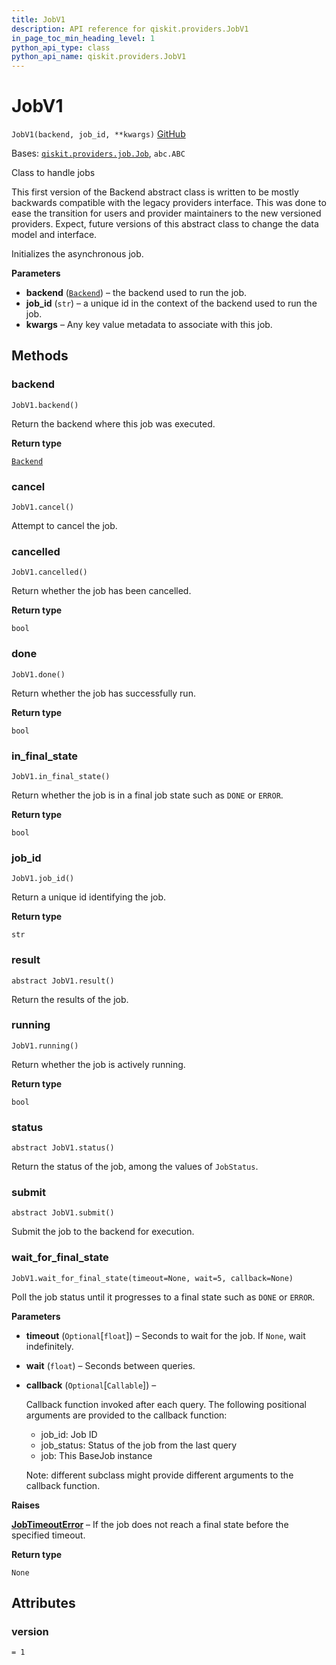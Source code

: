 ```yaml
---
title: JobV1
description: API reference for qiskit.providers.JobV1
in_page_toc_min_heading_level: 1
python_api_type: class
python_api_name: qiskit.providers.JobV1
---
```


# JobV1

<span id="qiskit.providers.JobV1" />

`JobV1(backend, job_id, **kwargs)` [GitHub](https://github.com/qiskit/qiskit/tree/stable/0.21/qiskit/providers/job.py "view source code")

Bases: [`qiskit.providers.job.Job`](qiskit.providers.Job "qiskit.providers.job.Job"), `abc.ABC`

Class to handle jobs

This first version of the Backend abstract class is written to be mostly backwards compatible with the legacy providers interface. This was done to ease the transition for users and provider maintainers to the new versioned providers. Expect, future versions of this abstract class to change the data model and interface.

Initializes the asynchronous job.

**Parameters**

*   **backend** ([`Backend`](qiskit.providers.Backend "qiskit.providers.backend.Backend")) – the backend used to run the job.
*   **job\_id** (`str`) – a unique id in the context of the backend used to run the job.
*   **kwargs** – Any key value metadata to associate with this job.

## Methods

### backend

<span id="qiskit.providers.JobV1.backend" />

`JobV1.backend()`

Return the backend where this job was executed.

**Return type**

[`Backend`](qiskit.providers.Backend "qiskit.providers.backend.Backend")

### cancel

<span id="qiskit.providers.JobV1.cancel" />

`JobV1.cancel()`

Attempt to cancel the job.

### cancelled

<span id="qiskit.providers.JobV1.cancelled" />

`JobV1.cancelled()`

Return whether the job has been cancelled.

**Return type**

`bool`

### done

<span id="qiskit.providers.JobV1.done" />

`JobV1.done()`

Return whether the job has successfully run.

**Return type**

`bool`

### in\_final\_state

<span id="qiskit.providers.JobV1.in_final_state" />

`JobV1.in_final_state()`

Return whether the job is in a final job state such as `DONE` or `ERROR`.

**Return type**

`bool`

### job\_id

<span id="qiskit.providers.JobV1.job_id" />

`JobV1.job_id()`

Return a unique id identifying the job.

**Return type**

`str`

### result

<span id="qiskit.providers.JobV1.result" />

`abstract JobV1.result()`

Return the results of the job.

### running

<span id="qiskit.providers.JobV1.running" />

`JobV1.running()`

Return whether the job is actively running.

**Return type**

`bool`

### status

<span id="qiskit.providers.JobV1.status" />

`abstract JobV1.status()`

Return the status of the job, among the values of `JobStatus`.

### submit

<span id="qiskit.providers.JobV1.submit" />

`abstract JobV1.submit()`

Submit the job to the backend for execution.

### wait\_for\_final\_state

<span id="qiskit.providers.JobV1.wait_for_final_state" />

`JobV1.wait_for_final_state(timeout=None, wait=5, callback=None)`

Poll the job status until it progresses to a final state such as `DONE` or `ERROR`.

**Parameters**

*   **timeout** (`Optional`\[`float`]) – Seconds to wait for the job. If `None`, wait indefinitely.

*   **wait** (`float`) – Seconds between queries.

*   **callback** (`Optional`\[`Callable`]) –

    Callback function invoked after each query. The following positional arguments are provided to the callback function:

    *   job\_id: Job ID
    *   job\_status: Status of the job from the last query
    *   job: This BaseJob instance

    Note: different subclass might provide different arguments to the callback function.

**Raises**

[**JobTimeoutError**](qiskit.providers.JobTimeoutError "qiskit.providers.JobTimeoutError") – If the job does not reach a final state before the specified timeout.

**Return type**

`None`

## Attributes

<span id="qiskit.providers.JobV1.version" />

### version

`= 1`

